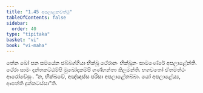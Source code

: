 ```yaml
---
title: "1.45 අපලාළනවත්ථු"
tableOfContents: false
sidebar:
  order: 40
type: "tipitaka"
basket: "vi"
book: "vi-maha"
---
```



<DynamicBreadcrumb />

<Paragraph number="480" book="vi-maha">
තේන ඛෝ පන සමයේන ඡබ්බග්ගියා භික්ඛූ ථේරානං භික්ඛූනං සාමණේරේ අපලාළේන්ති. ථේරා සාමං දන්තකට්ඨම්පි මුඛෝදකම්පි ගණ්හන්තා කිලමන්ති. භගවතෝ ඒතමත්ථං ආරෝචේසුං. “න, භික්ඛවේ, අඤ්ඤස්ස පරිසා අපලාළේතබ්බා. යෝ අපලාළේය්‍ය, ආපත්ති දුක්කටස්සා”ති.
</Paragraph>